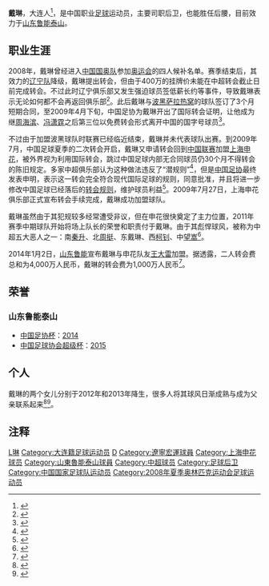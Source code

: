 {{Football player infobox
| playername = 戴琳
| fullname = 戴琳
| englishfullname = Dai Lin
| nickname = 收山腳
| countryofbirth = {{CHN}}
| cityofbirth = [[辽宁省|辽宁省]][[大连市|大连市]]
| dateofbirth = {{birth date and age|1987|11|28}}
| height = {{height|m=1.93}}
| currentclub = [[山东鲁能泰山|山东鲁能泰山]]
| position = 后卫
| clubnumber = 35
| youthyears = 2003年<br/>2004年
| youthclubs = [[大连毅腾足球俱乐部|大连毅腾]]<br/>[[辽宁足球俱乐部|辽宁]]
| years = 2005-2008年<br/>2009年<br/>2009-2013年<br>2014-
| clubs = {{flagicon|CHN}} [[辽宁足球俱乐部|辽宁]]<br/>{{flagicon|BIH}} [[斯拉維亞足球俱樂部|萨拉热窝斯拉维亚]]<br/>{{flagicon|CHN}} [[上海申花|上海申花]]<br/>{{flagicon|CHN}} [[山东鲁能泰山|山东鲁能泰山]]
| caps(goals) = 71{{0}}(1)<br/> {{0}}0{{0}}(0)<br/>110{{0}}(4)<br/> {{0}}41{{0}}(1)
| nationalyears = 2007-2008年<br/>2010-
| nationalteam = {{flagicon|CHN}} [[中国国奥队|中国国奥队]]<br/>{{fb|CHN}}
| nationalcaps(goals) =  7 (0)<br/> 1 (0)
| pcupdate = 2016-1-12
|}}
'''戴琳'''{{BD|1987年|11月28日|||D}}，大连人<ref>{{cite news|url=http://www.shenhuafc.com.cn/newsDetail.htm?ff80808123a08fd00124469d84690091|title=“雷震金州” 大连仔家乡逞威风|publisher=申花官方网站|date=2009-10-12|accessdate=2009-10-12|archive-date=2019-06-09|archive-url=https://web.archive.org/web/20190609174602/http://www.shenhuafc.com.cn/newsDetail.htm?ff80808123a08fd00124469d84690091}}</ref>，是中国职业[[足球|足球]]运动员，主要司职后卫，也能胜任后腰，目前效力于[[山东鲁能泰山|山东鲁能泰山]]。

==职业生涯==
2008年，戴琳曾经进入[[中国国奥队|中国国奥队]]参加[[2008年奥运会|奥运会]]的四人候补名单。赛季结束后，其效力的[[辽宁足球俱乐部|辽宁队]]降级，戴琳提出转会，但由于400万的挂牌价未能在中超转会截止日前完成转会。不过此时辽宁俱乐部又发生强迫球员签低薪长约等事件，导致戴琳表示无论如何都不会再返回俱乐部<ref>{{cite news|url=http://sports.sina.com.cn/b/2009-02-25/11544238118.shtml|title=戴琳：肯定会离开辽足 队里真正耍大牌的不是我|publisher=体坛周报|date=2009-02-25|accessdate=2009-02-25|archive-date=2019-06-08|archive-url=https://web.archive.org/web/20190608100403/http://sports.sina.com.cn/b/2009-02-25/11544238118.shtml|dead-url=no}}</ref>。此后戴琳与[[波黑|波黑]][[萨拉热窝|萨拉热窝]]的球队签订了3个月短期合同，至2009年4月下旬，中国足协为戴琳开出了国际转会证明，让他成为继[[周海滨|周海滨]]、[[冯潇霆|冯潇霆]]之后第三位以免费转会形式离开中国的国字号球员<ref>{{cite news|url=http://sports.sina.com.cn/b/2009-04-21/01434336320.shtml|title=戴琳下周赴欧洲球队报到 辽足留人落空将索赔偿金|publisher=新浪体育|date=2009-04-21|accessdate=2009-05-01|archive-date=2019-06-10|archive-url=https://web.archive.org/web/20190610140048/http://sports.sina.com.cn/b/2009-04-21/01434336320.shtml|dead-url=no}}</ref>。

不过由于加盟波黑球队时联赛已经临近结束，戴琳并未代表球队出赛。到2009年7月，中国足球夏季的二次转会开启，戴琳又申请转会回到[[中国足球超级联赛|中国联赛]]加盟[[上海申花|上海申花]]，被外界视为利用国际转会，跳过中国足球内部无合同球员仍30个月不得转会的陈旧规定。多家中超俱乐部认为这种做法违反了“潜规则”<ref>{{cite news|url=http://sports.sina.com.cn/j/2009-07-13/09564479247.shtml|title=诸强炮轰申花引戴琳：朱骏犯众怒 潜规则竟当儿戏|publisher=足球-劲体育|date=2009-07-13|accessdate=2009-07-18|archive-date=2009-07-17|archive-url=https://web.archive.org/web/20090717015054/http://sports.sina.com.cn/j/2009-07-13/09564479247.shtml|dead-url=no}}</ref>，但是[[中国足协|中国足协]]最终发表申明，表示这一转会完全符合现代国际足球的规则，同意批准，并且将进一步修改中国足球已经落后的[[中国足球转会制度|转会规则]]，维护球员利益<ref>{{cite news|url=http://sports.sina.com.cn/j/2009-07-18/11384487571.shtml|title=足协声明：戴琳转会符合规定 年内将完善转会章程|publisher=新浪体育|date=2009-07-18|accessdate=2009-07-18|archive-date=2009-07-22|archive-url=https://web.archive.org/web/20090722170753/http://sports.sina.com.cn/j/2009-07-18/11384487571.shtml|dead-url=no}}</ref>。2009年7月27日，上海申花俱乐部正式宣布转会手续完成，戴琳成功加盟球队。

戴琳虽然由于其犯规较多经常遭受非议，但在申花很快奠定了主力位置，2011年赛季中期球队开始将场上队长的荣誉和职责付于戴琳。由于其彪悍球风，被称为中超五大恶人之一：南[[秦升|秦升]]、北[[周挺|周挺]]、东戴琳、西[[柯钊|柯钊]]、中[[谭望嵩|望嵩]]<ref>{{cite news|title=西柯钊再出脚!断腿式飞铲 3年了他还是那个恶人|url=http://sports.163.com/16/0502/09/BM24IQ7H00051C8L.html|accessdate=2016-05-02|agency=[[网易|网易]]体育|date=2016-05-02|archive-date=2016-05-10|archive-url=https://web.archive.org/web/20160510193722/http://sports.163.com/16/0502/09/BM24IQ7H00051C8L.html|dead-url=no}}</ref>。

2014年1月2日，[[山东鲁能|山东鲁能]]宣布戴琳与申花队友[[王大雷|王大雷]]加盟。据透露，二人转会费总和为4,000万人民币，戴琳的转会费为1,000万人民币<ref>{{cite news|title=王大雷被刘宇钦点加盟目标冠军 和戴琳总价4000万|url=http://sports.sina.com.cn/j/2014-01-02/09376962668.shtml|accessdate=2014-04-28|newspaper=舜网-济南时报|date=2014-01-02|archive-date=2014-04-29|archive-url=https://web.archive.org/web/20140429044855/http://sports.sina.com.cn/j/2014-01-02/09376962668.shtml|dead-url=no}}</ref>。

== 荣誉 ==
=== 山东鲁能泰山 ===
*[[中国足协杯|中国足协杯]]：[[2014年中国足协杯|2014]]
*[[中国足球协会超级杯|中国足球协会超级杯]]：[[2015年中国足球协会超级杯|2015]]

==个人==
戴琳的两个女儿分别于2012年和2013年降生，很多人将其球风日渐成熟与成为父亲联系起来<ref>{{cite news|url=http://sports.sina.com.cn/j/2013-06-10/13426613802.shtml|title=戴琳自解成熟原因曝挑逗武磊 想做普约尔不当佩佩|publisher=新浪体育|date=2013-06-10|accessdate=2013-11-03|archive-date=2019-06-11|archive-url=https://web.archive.org/web/20190611135736/http://sports.sina.com.cn/j/2013-06-10/13426613802.shtml|dead-url=no}}</ref><ref>{{cite news|url=http://sports.163.com/13/0806/15/95JTL2ME00051C89.html|title=戴琳被赞变成熟：年纪大了不会再"以牙还牙"|publisher=[[青年报|青年报]]|date=2013-08-06|accessdate=2013-11-03|archive-url=https://web.archive.org/web/20131104150942/http://sports.163.com/13/0806/15/95JTL2ME00051C89.html|archive-date=2013-11-04|dead-url=yes}}</ref>。

==注释==
{{reflist}}

{{2009年上海申花名单}}
{{2010年中超分类名单上海}}
{{2011年中超分类名单上海}}
{{2012年中超分类名单上海}}
{{2013年中超分类名单上海申花}}
{{2014年中超分类名单山东}}
{{2015年中超分类名单山东}}
{{2016年中超分类名单山东}}
{{2017年中超分类名单山东}}
{{2018年中超分类名单山东}}
{{2019年中超分类名单山东}}
{{2020年中超分类名单山东}}

{{DEFAULTSORT:Dai Lin戴}}
[[Category:戴姓|L琳]]
[[Category:大连籍足球运动员|Category:大连籍足球运动员]]
[[Category:中国海外足球运动员|D]]
[[Category:遼寧宏運球員|Category:遼寧宏運球員]]
[[Category:上海申花球员|Category:上海申花球员]]
[[Category:山東魯能泰山球員|Category:山東魯能泰山球員]]
[[Category:中超球员|Category:中超球员]]
[[Category:足球后卫|Category:足球后卫]]
[[Category:中国国家足球队运动员|Category:中国国家足球队运动员]]
[[Category:2008年夏季奥林匹克运动会足球运动员|Category:2008年夏季奥林匹克运动会足球运动员]]